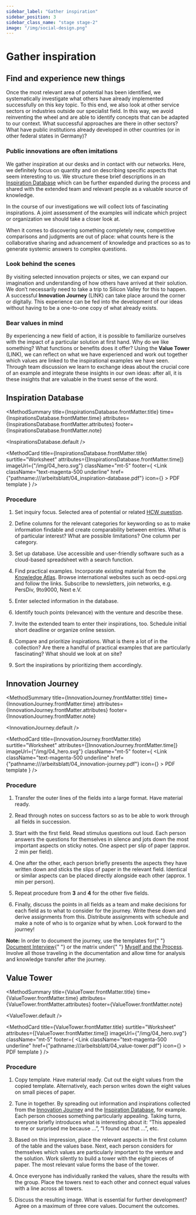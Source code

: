 ```yaml
---
sidebar_label: "Gather inspiration"
sidebar_position: 3
sidebar_class_name: "stage stage-2"
image: "/img/social-design.png"
---
```



# Gather inspiration

## Find and experience new things

Once the most relevant area of potential has been identified, we systematically investigate what others have already implemented successfully on this key topic. To this end, we also look at other service sectors or industries outside our specialist field. In this way, we avoid reinventing the wheel and are able to identify concepts that can be adapted to our context. What successful approaches are there in other sectors? What have public institutions already developed in other countries (or in other federal states in Germany)?

### Public innovations are often imitations

We gather inspiration at our desks and in contact with our networks. Here, we definitely focus on quantity and on describing specific aspects that seem interesting to us. We structure these brief descriptions in an [Inspiration Database](#inspiration-database) which can be further expanded during the process and shared with the extended team and relevant people as a valuable source of knowledge.

In the course of our investigations we will collect lots of fascinating inspirations. A joint assessment of the examples will indicate which project or organization we should take a closer look at.

When it comes to discovering something completely new, competitive comparisons and judgments are out of place: what counts here is the collaborative sharing and advancement of knowledge and practices so as to generate systemic answers to complex questions.

### Look behind the scenes

By visiting selected innovation projects or sites, we can expand our imagination and understanding of how others have arrived at their solution. We don’t necessarily need to take a trip to Silicon Valley for this to happen. A successful **Innovation Journey** (LINK) can take place around the corner or digitally. This experience can be fed into the development of our ideas without having to be a one-to-one copy of what already exists.

### Bear values in mind

By experiencing a new field of action, it is possible to familiarize ourselves with the impact of a particular solution at first hand. Why do we like something? What functions or benefits does it offer? Using the **Value Tower** (LINK), we can reflect on what we have experienced and work out together which values are linked to the inspirational examples we have seen. Through team discussion we learn to exchange ideas about the crucial core of an example and integrate these insights in our own ideas: after all, it is these insights that are valuable in the truest sense of the word.

## Inspiration Database

<MethodSummary
  title={InspirationsDatabase.frontMatter.title}
  time={InspirationsDatabase.frontMatter.time}
  attributes={InspirationsDatabase.frontMatter.attributes}
  footer={InspirationsDatabase.frontMatter.note}
>
  <InspirationsDatabase.default />
</MethodSummary>

<MethodCard
  title={InspirationsDatabase.frontMatter.title}
  surtitle="Worksheet"
  attributes={[InspirationsDatabase.frontMatter.time]}
  imageUrl={"/img/04_hero.svg"}
  className="mt-5"
  footer={
    <Link
      className="text-magenta-500 underline"
      href={"pathname:///arbeitsblatt/04_inspiration-database.pdf"}
      icon={<EditIcon className="w-3 h-3 text-inherit" />}
    >
      PDF template
    </Link>
  }
/>

### Procedure

1. Set inquiry focus. Selected area of potential or related [HCW question](/en/buch/erkennen/potenziale-eingrenzen#how-can-we--questions).

2. Define columns for the relevant categories for keywording so as to make information findable and create comparability between entries. What
is of particular interest? What are possible limitations? One column per category.

3. Set up database. Use accessible and user-friendly software such as a cloud-based spreadsheet with a search function.

4. Find practical examples. Incorporate existing material from the [Knowledge Atlas](/en/buch/erkunden/blinde-flecken-aufdecken#knowledge-atlas). Browse international websites such
as oecd-opsi.org and follow the links. Subscribe to newsletters, join networks, e.g. PersDiv, 9to9000, Next e.V.

5. Enter selected information in the database.

6. Identify touch points (relevance) with the venture and describe these.

7. Invite the extended team to enter their inspirations, too. Schedule initial short deadline or organize online session.

8. Compare and prioritize inspirations. What is there a lot of in the collection? Are there a handful of practical examples that are particularly fascinating? What should we look at on site?

9. Sort the inspirations by prioritizing them accordingly.

## Innovation Journey

<MethodSummary
  title={InnovationJourney.frontMatter.title}
  time={InnovationJourney.frontMatter.time}
  attributes={InnovationJourney.frontMatter.attributes}
  footer={InnovationJourney.frontMatter.note}
>
  <InnovationJourney.default />
</MethodSummary>

<MethodCard
  title={InnovationJourney.frontMatter.title}
  surtitle="Worksheet"
  attributes={[InnovationJourney.frontMatter.time]}
  imageUrl={"/img/04_hero.svg"}
  className="mt-5"
  footer={
    <Link
      className="text-magenta-500 underline"
      href={"pathname:///arbeitsblatt/04_innovation-journey.pdf"}
      icon={<EditIcon className="w-3 h-3 text-inherit" />}
    >
      PDF template
    </Link>
  }
/>

### Procedure

1. Transfer the outer lines of the fields into a large format. Have material ready.

2. Read through notes on success factors so as to be able to work through all fields in succession.

3. Start with the first field. Read stimulus questions out loud. Each person answers the questions for themselves in silence and jots down the most important aspects on sticky notes. One aspect per slip of paper (approx. 2 min per field).

4. One after the other, each person briefly presents the aspects they have written down and sticks the slips of paper in the relevant field. Identical or similar aspects can be placed directly alongside each other (approx. 1 min per person).

5. Repeat procedure from **3** and **4** for the other five fields.

6. Finally, discuss the points in all fields as a team and make decisions for each field as to what to consider for the journey. Write these down and derive assignments from this. Distribute assignments with schedule and make a note of who is to organize what by when. Look forward to the journey!

<Hint>
  <b>Note:</b> In order to document the journey, use the templates for{" "}
  <a href="/en/buch/erkennen/rausgehen-menschen-treffen#interview-documentation">Document Interview</a>{" "}
  or the matrix under{" "}
  <a href="/en/buch/entwerfen/abschluss#myself-and-the-process">Myself and the Process</a>.
  Involve all those traveling in the documentation and allow time for analysis and knowledge transfer after the journey.
</Hint>

## Value Tower

<MethodSummary
  title={ValueTower.frontMatter.title}
  time={ValueTower.frontMatter.time}
  attributes={ValueTower.frontMatter.attributes}
  footer={ValueTower.frontMatter.note}
>
  <ValueTower.default />
</MethodSummary>

<MethodCard
  title={ValueTower.frontMatter.title}
  surtitle="Worksheet"
  attributes={[ValueTower.frontMatter.time]}
  imageUrl={"/img/04_hero.svg"}
  className="mt-5"
  footer={
    <Link
      className="text-magenta-500 underline"
      href={"pathname:///arbeitsblatt/04_value-tower.pdf"}
      icon={<EditIcon className="w-3 h-3 text-inherit" />}
    >
      PDF template
    </Link>
  }
/>

### Procedure

1. Copy template. Have material ready. Cut out the eight values from the copied template. Alternatively, each person writes down the eight values on small pieces of paper.

2. Tune in together. By spreading out information and inspirations collected from the [Innovation Journey](#innovation-journey) and the [Inspiration Database](#inspiration-database), for example. Each person chooses something particularly appealing. Taking turns, everyone briefly introduces what is interesting about it: “This appealed to me or surprised me because ...”, “I found out that ...”, etc.

3. Based on this impression, place the relevant aspects in the first column of the table and the values base. Next, each person considers for themselves which values are particularly important to the venture and the solution. Work silently to build a tower with the eight pieces of paper. The most relevant value forms the base of the tower.

4. Once everyone has individually ranked the values, share the results with the group. Place the towers next to each other and connect equal values with a line across all towers.

5. Discuss the resulting image. What is essential for further development? Agree on a maximum of three core values. Document the outcomes.
